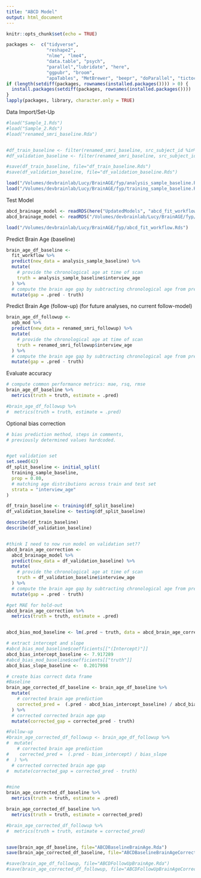 ```yaml
---
title: "ABCD Model"
output: html_document
---
```


```r
knitr::opts_chunk$set(echo = TRUE)

packages <-  c("tidyverse",
               "reshape2",
               "nlme", "lme4",
               "data.table", "psych",
               "parallel","lubridate", "here",
               "ggpubr", "broom", 
               "apaTables", "MetBrewer", "beepr", "doParallel", "tictoc", "rsample", "tidymodels")
if (length(setdiff(packages, rownames(installed.packages()))) > 0) {
  install.packages(setdiff(packages, rownames(installed.packages())))  
}
lapply(packages, library, character.only = TRUE)
```




Data Import/Set-Up
```r
#load("Sample_1.Rds")
#load("Sample_2.Rds")
#load("renamed_smri_baseline.Rda")


#df_train_baseline <- filter(renamed_smri_baseline, src_subject_id %in% sample_1$src_subject_id)
#df_validation_baseline <- filter(renamed_smri_baseline, src_subject_id %in% sample_2$src_subject_id)

#save(df_train_baseline, file="df_train_baseline.Rds")
#save(df_validation_baseline, file="df_validation_baseline.Rds")

load("/Volumes/devbrainlab/Lucy/BrainAGE/fyp/analysis_sample_baseline.Rds")
load("/Volumes/devbrainlab/Lucy/BrainAGE/fyp/training_sample_baseline.Rds")
```

Test Model
```r
abcd_brainage_model <- readRDS(here("UpdatedModels", "abcd_fit_workflow.rds"))
abcd_brainage_model <- readRDS("/Volumes/devbrainlab/Lucy/BrainAGE/fyp/abcd_fit_workflow.Rds")

load("/Volumes/devbrainlab/Lucy/BrainAGE/fyp/abcd_fit_workflow.Rds")
```

Predict Brain Age (baseline)
```r
brain_age_df_baseline <-
  fit_workflow %>%
  predict(new_data = analysis_sample_baseline) %>%
  mutate(
    # provide the chronological age at time of scan
    truth = analysis_sample_baseline$interview_age
  ) %>%
  # compute the brain age gap by subtracting chronological age from prediction
  mutate(gap = .pred - truth)

```

Predict Brain Age (follow-up)
(for future analyses, no current follow-model)
```r
brain_age_df_followup <-
  xgb_mod %>%
  predict(new_data = renamed_smri_followup) %>%
  mutate(
    # provide the chronological age at time of scan
    truth = renamed_smri_followup$interview_age
  ) %>%
  # compute the brain age gap by subtracting chronological age from prediction
  mutate(gap = .pred - truth)
```

Evaluate accuracy
```r
# compute common performance metrics: mae, rsq, rmse
brain_age_df_baseline %>%
  metrics(truth = truth, estimate = .pred)
```

```r
#brain_age_df_followup %>%
#  metrics(truth = truth, estimate = .pred)
```

Optional bias correction
```r
# bias prediction method, steps in comments,
# previously determined values hardcoded.


#get validation set
set.seed(42)
df_split_baseline <- initial_split(
  training_sample_baseline, 
  prop = 0.80,
  # matching age distributions across train and test set
  strata = "interview_age"
)

df_train_baseline <- training(df_split_baseline)
df_validation_baseline <- testing(df_split_baseline)

describe(df_train_baseline)
describe(df_validation_baseline)


#think I need to now run model on validation set??
abcd_brain_age_correction <-
  abcd_brainage_model %>%
  predict(new_data = df_validation_baseline) %>%
  mutate(
    # provide the chronological age at time of scan
    truth = df_validation_baseline$interview_age
  ) %>%
  # compute the brain age gap by subtracting chronological age from prediction
  mutate(gap = .pred - truth)

#get MAE for hold-out 
abcd_brain_age_correction %>%
  metrics(truth = truth, estimate = .pred)


abcd_bias_mod_baseline <- lm(.pred ~ truth, data = abcd_brain_age_correction)

# extract intercept and slope
#abcd_bias_mod_baseline$coefficients[["(Intercept)"]]
abcd_bias_intercept_baseline <- 7.917289
#abcd_bias_mod_baseline$coefficients[["truth"]]
abcd_bias_slope_baseline <-  0.2017998

# create bias correct data frame
#Baseline
brain_age_corrected_df_baseline <- brain_age_df_baseline %>%
  mutate(
    # corrected brain age prediction
    corrected_pred =  (.pred - abcd_bias_intercept_baseline) / abcd_bias_slope_baseline
  ) %>%
  # corrected corrected brain age gap
  mutate(corrected_gap = corrected_pred - truth)

#Follow-up
#brain_age_corrected_df_followup <- brain_age_df_followup %>%
#  mutate(
    # corrected brain age prediction
#    corrected_pred =  (.pred - bias_intercept) / bias_slope
#  ) %>%
  # corrected corrected brain age gap
#  mutate(corrected_gap = corrected_pred - truth)


#mine
brain_age_corrected_df_baseline %>%
  metrics(truth = truth, estimate = .pred)

brain_age_corrected_df_baseline %>%
  metrics(truth = truth, estimate = corrected_pred)

#brain_age_corrected_df_followup %>%
#  metrics(truth = truth, estimate = corrected_pred)


save(brain_age_df_baseline, file="ABCDBaselineBrainAge.Rda")
save(brain_age_corrected_df_baseline, file="ABCDBaselineBrainAgeCorrected.Rda")

#save(brain_age_df_followup, file="ABCDFollowUpBrainAge.Rda")
#save(brain_age_corrected_df_followup, file="ABCDFollowUpBrainAgeCorrected.Rda")

```

